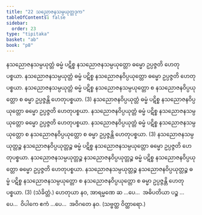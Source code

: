 ```yaml
---
title: "22 သညောဇနသမ္ပယုတ္တဒုက"
tableOfContents: false
sidebar:
  order: 23
type: "tipitaka"
basket: "ab"
book: "p8"
---
```



<DynamicBreadcrumb />

<Division number="36" book="p8" e="ch" v="40" p="85">

<Paragraph number="108" book="p8">
နသညောဇနသမ္ပယုတ္တံ ဓမ္မံ ပဋိစ္စ နသညောဇနသမ္ပယုတ္တော ဓမ္မော ဥပ္ပဇ္ဇတိ ဟေတုပစ္စယာ. နသညောဇနသမ္ပယုတ္တံ ဓမ္မံ ပဋိစ္စ နသညောဇနဝိပ္ပယုတ္တော ဓမ္မော ဥပ္ပဇ္ဇတိ ဟေတုပစ္စယာ. နသညောဇနသမ္ပယုတ္တံ ဓမ္မံ ပဋိစ္စ နသညောဇနသမ္ပယုတ္တော စ နသညောဇနဝိပ္ပယုတ္တော စ ဓမ္မာ ဥပ္ပဇ္ဇန္တိ ဟေတုပစ္စယာ. (3)
</Paragraph>

<Paragraph number="109" book="p8">
နသညောဇနဝိပ္ပယုတ္တံ ဓမ္မံ ပဋိစ္စ နသညောဇနဝိပ္ပယုတ္တော ဓမ္မော ဥပ္ပဇ္ဇတိ ဟေတုပစ္စယာ. နသညောဇနဝိပ္ပယုတ္တံ ဓမ္မံ ပဋိစ္စ နသညောဇနသမ္ပယုတ္တော ဓမ္မော ဥပ္ပဇ္ဇတိ ဟေတုပစ္စယာ. နသညောဇနဝိပ္ပယုတ္တံ ဓမ္မံ ပဋိစ္စ နသညောဇနသမ္ပယုတ္တော စ နသညောဇနဝိပ္ပယုတ္တော စ ဓမ္မာ ဥပ္ပဇ္ဇန္တိ ဟေတုပစ္စယာ. (3)
</Paragraph>

<Paragraph number="110" book="p8">
နသညောဇနသမ္ပယုတ္တဉ္စ နသညောဇနဝိပ္ပယုတ္တဉ္စ ဓမ္မံ ပဋိစ္စ နသညောဇနသမ္ပယုတ္တော ဓမ္မော ဥပ္ပဇ္ဇတိ ဟေတုပစ္စယာ. နသညောဇနသမ္ပယုတ္တဉ္စ နသညောဇနဝိပ္ပယုတ္တဉ္စ ဓမ္မံ ပဋိစ္စ နသညောဇနဝိပ္ပယုတ္တော ဓမ္မော ဥပ္ပဇ္ဇတိ ဟေတုပစ္စယာ. နသညောဇနသမ္ပယုတ္တဉ္စ နသညောဇနဝိပ္ပယုတ္တဉ္စ ဓမ္မံ ပဋိစ္စ နသညောဇနသမ္ပယုတ္တော စ နသညောဇနဝိပ္ပယုတ္တော စ ဓမ္မာ ဥပ္ပဇ္ဇန္တိ ဟေတုပစ္စယာ. (3) (သံခိတ္တံ.)
</Paragraph>

<Paragraph number="111" book="p8">
ဟေတုယာ နဝ, အာရမ္မဏေ ဆ …ပေ…  အဓိပတိယာ ပဉ္စ …ပေ…  ဝိပါကေ ဧကံ …ပေ…  အဝိဂတေ နဝ. (သဗ္ဗတ္ထ ဝိတ္ထာရော.)
</Paragraph>
</Division>